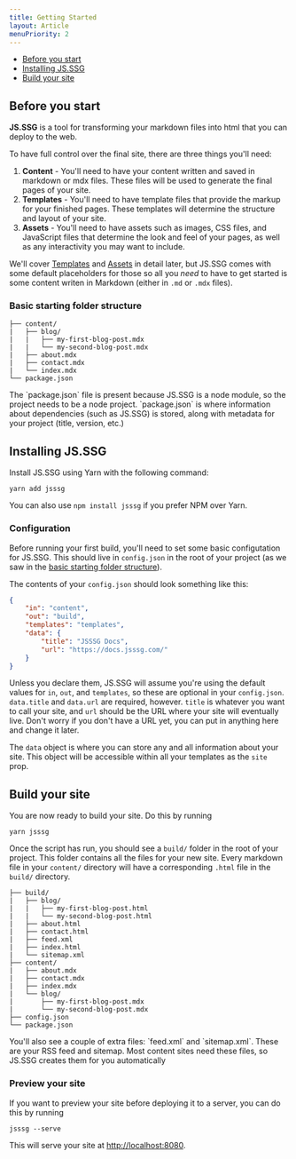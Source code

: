 ```yaml
---
title: Getting Started
layout: Article
menuPriority: 2
---
```


-   [Before you start]()
-   [Installing JS.SSG]()
-   [Build your site]()

## Before you start

**JS.SSG** is a tool for transforming your markdown files into html that you can deploy to the web.

To have full control over the final site, there are three things you'll need:

1. **Content** - You'll need to have your content written and saved in markdown or mdx files. These files will be used to generate the final pages of your site.
2. **Templates** - You'll need to have template files that provide the markup for your finished pages. These templates will determine the structure and layout of your site.
3. **Assets** - You'll need to have assets such as images, CSS files, and JavaScript files that determine the look and feel of your pages, as well as any interactivity you may want to include.

We'll cover [Templates]() and [Assets]() in detail later, but JS.SSG comes with some default placeholders for those so all you _need_ to have to get started is some content writen in Markdown (either in `.md` or `.mdx` files).

### Basic starting folder structure

```
├── content/
|   ├── blog/
|   |   ├── my-first-blog-post.mdx
|   |   └── my-second-blog-post.mdx
|   ├── about.mdx
|   ├── contact.mdx
|   └── index.mdx
└── package.json
```

<Callout title="Why do you need a package.json file?">
    The `package.json` file is present because JS.SSG is a node module, so the
    project needs to be a node project. `package.json` is where information
    about dependencies (such as JS.SSG) is stored, along with metadata for your
    project (title, version, etc.)
</Callout>

## Installing JS.SSG

Install JS.SSG using Yarn with the following command:

```
yarn add jsssg
```

You can also use `npm install jsssg` if you prefer NPM over Yarn.

### Configuration

Before running your first build, you'll need to set some basic configutation for JS.SSG. This should live in `config.json` in the root of your project (as we saw in the [basic starting folder structure](#basic-starting-folder-structure)).

The contents of your `config.json` should look something like this:

```json
{
    "in": "content",
    "out": "build",
    "templates": "templates",
    "data": {
        "title": "JSSSG Docs",
        "url": "https://docs.jsssg.com/"
    }
}
```

Unless you declare them, JS.SSG will assume you're using the default values for `in`, `out`, and `templates`, so these are optional in your `config.json`. `data.title` and `data.url` are required, however. `title` is whatever you want to call your site, and `url` should be the URL where your site will eventually live. Don't worry if you don't have a URL yet, you can put in anything here and change it later.

The `data` object is where you can store any and all information about your site. This object will be accessible within all your templates as the `site` prop.

## Build your site

You are now ready to build your site. Do this by running

```
yarn jsssg
```

Once the script has run, you should see a `build/` folder in the root of your project. This folder contains all the files for your new site. Every markdown file in your `content/` directory will have a corresponding `.html` file in the `build/` directory.

```
├── build/
|   ├── blog/
|   |   ├── my-first-blog-post.html
|   |   └── my-second-blog-post.html
|   ├── about.html
|   ├── contact.html
|   ├── feed.xml
|   ├── index.html
|   └── sitemap.xml
├── content/
|   ├── about.mdx
|   ├── contact.mdx
|   ├── index.mdx
|   └── blog/
|       ├── my-first-blog-post.mdx
|       └── my-second-blog-post.mdx
├── config.json
└── package.json
```

<Callout title="Sitemap and RSS feed">
    You'll also see a couple of extra files: `feed.xml` and `sitemap.xml`. These
    are your RSS feed and sitemap. Most content sites need these files, so
    JS.SSG creates them for you automatically
</Callout>

### Preview your site

If you want to preview your site before deploying it to a server, you can do this by running

```
jsssg --serve
```

This will serve your site at [http://localhost:8080](http://localhost:8080).
